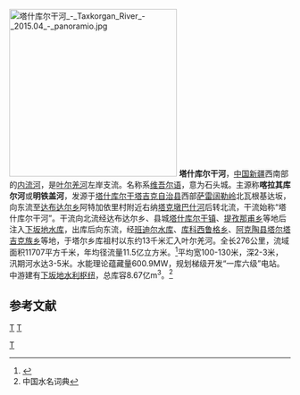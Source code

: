 [[File:塔什库尔干河_-_Taxkorgan_River_-_2015.04_-_panoramio.jpg|300px]]
'''塔什库尔干河'''，[[中国|中国]][[新疆|新疆]]西南部的[[内流河|内流河]]，是[[叶尔羌河|叶尔羌河]]左岸支流。名称系[[维吾尔语|维吾尔语]]，意为石头城。主源称'''喀拉其库尔河'''或'''明铁盖河'''，发源于[[塔什库尔干塔吉克自治县|塔什库尔干塔吉克自治县]]西部[[萨雷阔勒岭|萨雷阔勒岭]]北瓦根基达坂，向东流至[[达布达尔乡|达布达尔乡]]阿特加依里村附近右纳[[塔克墩巴什河|塔克墩巴什河]]后转北流，干流始称“塔什库尔干河”。干流向北流经达布达尔乡、县城[[塔什库尔干镇|塔什库尔干镇]]、[[提孜那甫乡|提孜那甫乡]]等地后注入[[下坂地水库|下坂地水库]]，出库后向东流，经[[班迪尔水库|班迪尔水库]]、[[库科西鲁格乡|库科西鲁格乡]]、[[阿克陶县|阿克陶县]][[塔尔塔吉克族乡|塔尔塔吉克族乡]]等地，于塔尔乡库祖村以东约13千米汇入叶尔羌河。全长276公里，流域面积11707平方千米，年均径流量11.5亿立方米。<ref name="中国河湖大典">{{cite book zh |author=《[[中国河湖大典|中国河湖大典]]》编纂委员会 |title=《中国河湖大典·西北诸河卷》 |format=M |edition=1 |location=北京 |publisher=中国水利水电出版社 |date=2014年8月 |pages=307页 |id= ISBN 978-7-5170-2566-5}}</ref>平均宽100-130米，深2-3米，汛期河水达3-5米。水能理论蕴藏量600.9MW，规划梯级开发“一库六级”电站。中游建有[[下坂地水利枢纽|下坂地水利枢纽]]，总库容8.67亿m<sup>3</sup>。<ref>中国水名词典</ref>


==参考文献==
{{reflist}}


{{中国西部诸河}}
{{塔里木河水系}}
{{DEFAULTSORT:T}}

[[分类:中国西部诸河|T]]
[[分类:新疆河流|T]]
[[Category:塔什库尔干塔吉克自治县|T]]